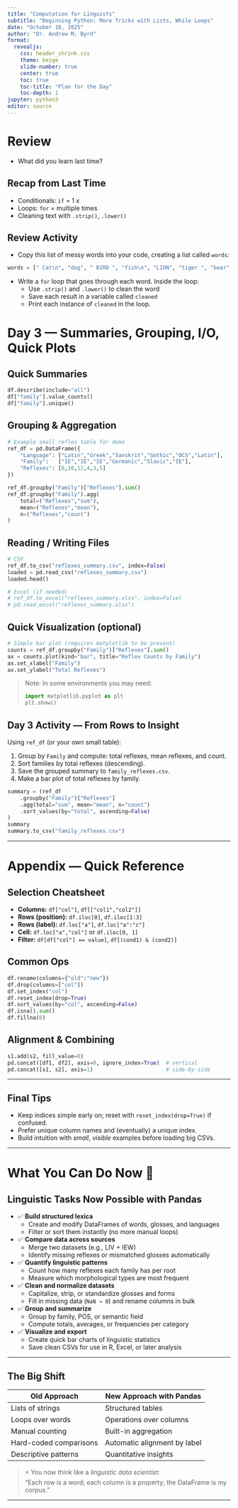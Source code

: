 ```yaml
---
title: "Computation for Linguists"
subtitle: "Beginning Python: More Tricks with Lists, While Loops"
date: "October 10, 2025"
author: "Dr. Andrew M. Byrd"
format:
  revealjs:
    css: header_shrink.css
    theme: beige
    slide-number: true
    center: true
    toc: true
    toc-title: "Plan for the Day"
    toc-depth: 1
jupyter: python3
editor: source
---
```


# Review

-   What did you learn last time?

## Recap from Last Time

-   Conditionals: `if` = 1 x
-   Loops: `for` = multiple times
-   Cleaning text with `.strip()`, `.lower()`

## Review Activity

-   Copy this list of messy words into your code, creating a list called `words`:

``` python
words = [" Cat\n", "dog", " BIRD ", "fish\n", "LION", "tiger ", "bear", "OWL\n"]
```

-   Write a `for` loop that goes through each word. Inside the loop:
    -   Use `.strip()` and `.lower()` to clean the word
    -   Save each result in a variable called `cleaned`
    -   Print each instance of `cleaned` in the loop.


# Day 3 — Summaries, Grouping, I/O, Quick Plots

## Quick Summaries

```python
df.describe(include="all")
df["family"].value_counts()
df["family"].unique()
```

## Grouping & Aggregation

```python
# Example small reflex table for demo
ref_df = pd.DataFrame({
    "Language": ["Latin","Greek","Sanskrit","Gothic","OCS","Latin"],
    "Family":   ["IE","IE","IE","Germanic","Slavic","IE"],
    "Reflexes": [8,10,12,4,3,5]
})

ref_df.groupby("Family")["Reflexes"].sum()
ref_df.groupby("Family").agg(
    total=("Reflexes","sum"),
    mean=("Reflexes","mean"),
    n=("Reflexes","count")
)
```

## Reading / Writing Files

```python
# CSV
ref_df.to_csv("reflexes_summary.csv", index=False)
loaded = pd.read_csv("reflexes_summary.csv")
loaded.head()

# Excel (if needed)
# ref_df.to_excel("reflexes_summary.xlsx", index=False)
# pd.read_excel("reflexes_summary.xlsx")
```

## Quick Visualization (optional)

```python
# Simple bar plot (requires matplotlib to be present)
counts = ref_df.groupby("Family")["Reflexes"].sum()
ax = counts.plot(kind="bar", title="Reflex Counts by Family")
ax.set_xlabel("Family")
ax.set_ylabel("Total Reflexes")
```

> Note: In some environments you may need:
> ```python
> import matplotlib.pyplot as plt
> plt.show()
> ```

## **Day 3 Activity — From Rows to Insight**

Using `ref_df` (or your own small table):

1. Group by `Family` and compute: total reflexes, mean reflexes, and count.
2. Sort families by total reflexes (descending).
3. Save the grouped summary to `family_reflexes.csv`.
4. Make a bar plot of total reflexes by family.

```python
summary = (ref_df
    .groupby("Family")["Reflexes"]
    .agg(total="sum", mean="mean", n="count")
    .sort_values(by="total", ascending=False)
)
summary
summary.to_csv("family_reflexes.csv")
```

---

# Appendix — Quick Reference

## Selection Cheatsheet

- **Columns:** `df["col"]`, `df[["col1","col2"]]`
- **Rows (position):** `df.iloc[0]`, `df.iloc[1:3]`
- **Rows (label):** `df.loc["a"]`, `df.loc["a":"c"]`
- **Cell:** `df.loc["a","col"]` or `df.iloc[0, 1]`
- **Filter:** `df[df["col"] == value]`, `df[(cond1) & (cond2)]`

## Common Ops

```python
df.rename(columns={"old":"new"})
df.drop(columns=["col"])
df.set_index("col")
df.reset_index(drop=True)
df.sort_values(by="col", ascending=False)
df.isna().sum()
df.fillna(0)
```

## Alignment & Combining

```python
s1.add(s2, fill_value=0)
pd.concat([df1, df2], axis=0, ignore_index=True)  # vertical
pd.concat([s1, s2], axis=1)                       # side-by-side
```

---

## Final Tips

- Keep indices simple early on; reset with `reset_index(drop=True)` if confused.
- Prefer unique column names and (eventually) a unique index.
- Build intuition with *small*, *visible* examples before loading big CSVs.


---

# What You Can Do Now 🧠

## Linguistic Tasks Now Possible with Pandas

- ✅ **Build structured lexica**
  - Create and modify DataFrames of words, glosses, and languages
  - Filter or sort them instantly (no more manual loops)

- ✅ **Compare data across sources**
  - Merge two datasets (e.g., LIV + IEW)
  - Identify missing reflexes or mismatched glosses automatically

- ✅ **Quantify linguistic patterns**
  - Count how many reflexes each family has per root
  - Measure which morphological types are most frequent

- ✅ **Clean and normalize datasets**
  - Capitalize, strip, or standardize glosses and forms
  - Fill in missing data (`NaN → 0`) and rename columns in bulk

- ✅ **Group and summarize**
  - Group by family, POS, or semantic field
  - Compute totals, averages, or frequencies per category

- ✅ **Visualize and export**
  - Create quick bar charts of linguistic statistics
  - Save clean CSVs for use in R, Excel, or later analysis

---

## The Big Shift

| Old Approach | New Approach with Pandas |
|---------------|---------------------------|
| Lists of strings | Structured tables |
| Loops over words | Operations over columns |
| Manual counting | Built-in aggregation |
| Hard-coded comparisons | Automatic alignment by label |
| Descriptive patterns | Quantitative insights |

> ⚡ You now think like a *linguistic data scientist*:  
> “Each row is a word; each column is a property; the DataFrame is my corpus.”

---

